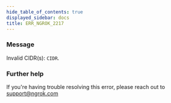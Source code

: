 ```yaml
---
hide_table_of_contents: true
displayed_sidebar: docs
title: ERR_NGROK_2217
---
```




### Message

Invalid CIDR(s): `CIDR`.

<ErrorDetails error="err_ngrok_2217" />

### Further help

If you're having trouble resolving this error, please reach out to [support@ngrok.com](mailto:support@ngrok.com?subject=Help%20with%20ERR_NGROK_2217)
